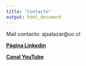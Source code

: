 ```yaml
---
title: "Contacto"
output: html_document
---
```


Mail contacto: ajsalazar@uc.cl

[**Página Linkedin**](https://www.linkedin.com/company/geostyle/)

[**Canal YouTube**](https://www.youtube.com/channel/UC3Hepnp1iAuiELS5kDGrReQ) 

